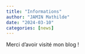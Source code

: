 ```yaml
---
title: "Informations"
author: "JAMIN Mathilde"
date: "2024-03-10"
categories: [news]
---
```


Merci d'avoir visité mon blog !
